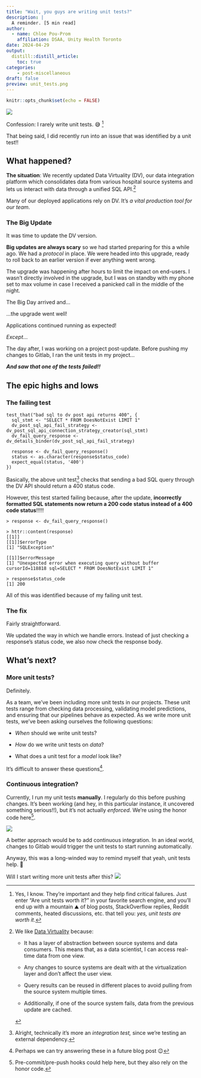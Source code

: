 ```yaml
---
title: "Wait, you guys are writing unit tests?"
description: |
  A reminder. [5 min read]
author:
  - name: Chloe Pou-Prom
    affiliation: DSAA, Unity Health Toronto
date: 2024-04-29
output:
  distill::distill_article:
    toc: true
categories:
    - post-miscellaneous
draft: false
preview: unit_tests.png
---
```


```r
knitr::opts_chunk$set(echo = FALSE)
```

![](unit_tests.png)

Confession: I rarely write unit tests. 😅 [^1]

[^1]: Yes, I know. They're important and they help find critical failures. Just enter "Are unit tests worth it?" in your favorite search engine, and you'll end up with a mountain ⛰️ of blog posts, StackOverflow replies, Reddit comments, heated discussions, etc. that tell you: *yes, unit tests are worth it*.

That being said, I did recently run into an issue that was identified by a unit test!!

## What happened?

**The situation**: We recently updated Data Virtuality (DV), our data integration platform which consolidates data from various hospital source systems and lets us interact with data through a unified SQL API.[^2]

[^2]: We like [Data Virtuality](https://datavirtuality.com/) because:

    -   It has a layer of abstraction between source systems and data consumers. This means that, as a data scientist, I can access real-time data from one view.

    -   Any changes to source systems are dealt with at the virtualization layer and don't affect the user view.

    -   Query results can be reused in different places to avoid pulling from the source system multiple times.

    -   Additionally, if one of the source system fails, data from the previous update are cached.

Many of our deployed applications rely on DV. It's *a vital production tool for our team*.

### The Big Update

It was time to update the DV version.

**Big updates are always scary** so we had started preparing for this a while ago. We had a *protocol* in place. We were headed into this upgrade, ready to roll back to an earlier version if ever anything went wrong.

The upgrade was happening after hours to limit the impact on end-users. I wasn't directly involved in the upgrade, but I was on standby with my phone set to max volume in case I received a panicked call in the middle of the night.

The Big Day arrived and...

...the upgrade went well!

Applications continued running as expected!

*Except*...

The day after, I was working on a project post-update. Before pushing my changes to Gitlab, I ran the unit tests in my project...

***And saw that one of the tests failed!!***

## The epic highs and lows

### The failing test

```         
test_that("bad sql to dv post api returns 400", {
  sql_stmt <- "SELECT * FROM DoesNotExist LIMIT 1"
  dv_post_sql_api_fail_strategy <- dv_post_sql_api_connection_strategy_creator(sql_stmt)
  dv_fail_query_response <- dv_details_binder(dv_post_sql_api_fail_strategy)
  
  response <- dv_fail_query_response()
  status <- as.character(response$status_code)
  expect_equal(status, '400')
})
```

Basically, the above unit test[^3] checks that sending a bad SQL query through the DV API should return a 400 status code.

[^3]: Alright, technically it's more an *integration test,* since we're testing an external dependency.

However, this test started failing because, after the update, **incorrectly formatted SQL statements now return a 200 code status instead of a 400 code status**!!!!!

```         
> response <- dv_fail_query_response()

> httr::content(response)
[[1]]
[[1]]$errorType
[1] "SQLException"

[[1]]$errorMessage
[1] "Unexpected error when executing query without buffer cursorId=118818 sql=SELECT * FROM DoesNotExist LIMIT 1"

> response$status_code
[1] 200
```

All of this was identified because of my failing unit test.

### The fix

Fairly straightforward.

We updated the way in which we handle errors. Instead of just checking a response's status code, we also now check the response body.

## What's next?

### More unit tests?

Definitely.

As a team, we've been including more unit tests in our projects. These unit tests range from checking data processing, validating model predictions, and ensuring that our pipelines behave as expected. As we write more unit tests, we've been asking ourselves the following questions:

-   *When* should we write unit tests?

-   *How* do we write unit tests on *data*?

-   What does a unit test for a *model* look like?

It's difficult to answer these questions[^4].

[^4]: Perhaps we can try answering these in a future blog post 😉

### Continuous integration?

Currently, I run my unit tests **manually**. I regularly do this before pushing changes. It's been working (and hey, in this particular instance, it uncovered something serious!!), but it's not actually *enforced*. We're using the honor code here[^5].

[^5]: Pre-commit/pre-push hooks could help here, but they also rely on the honor code.

![](honor.png)

A better approach would be to add continuous integration. In an ideal world, changes to Gitlab would trigger the unit tests to start running automatically.

Anyway, this was a long-winded way to remind myself that yeah, unit tests help. 🙂

Will I start writing more unit tests after this? ![](try_again.png)
